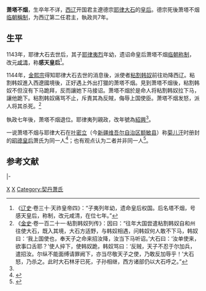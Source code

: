 {{Emperorcn box
|名称=辽感天皇后
|姓名=萧塔不烟 
|尊号=感天皇后
|政权=[[西辽|西辽]]
|世系=[[辽朝君主列表|西辽第二任君主]]（[[临朝称制|临朝称制]]）
|在位=1143年－1150年
|前任=[[耶律大石|辽德宗]]
|继任=[[耶律夷烈|辽仁宗]]
|年号=[[咸清|咸清]]（1144年－1150年）
|出生日期=不详
|出生地=
|逝世日期=不详
|逝世地= 
|丈夫=德宗[[耶律大石|耶律大石]]
|子=仁宗[[耶律夷烈|耶律夷烈]]
|女=承天太后[[耶律普速完|耶律普速完]]
}}

'''萧塔不烟'''，生卒年不详，[[西辽|西辽]]开国君主遼德宗[[耶律大石|耶律大石]]的[[皇后|皇后]]。德宗死後萧塔不烟[[临朝稱制|临朝稱制]]，为西辽第二任君主，執政共7年。

== 生平 ==
1143年，耶律大石去世后，其子[[耶律夷烈|耶律夷烈]]年幼，遗诏命皇后萧塔不烟[[临朝称制|临朝称制]]，改元[[咸清|咸清]]，称'''感天皇后'''<ref name="辽史">《[[辽史|辽史]]·卷三十·天祚皇帝四》：“子夷列年幼，遗命皇后权国。后名塔不烟，号感天皇后，称制，改元咸清，在位七年。”</ref>。

1144年，[[金熙宗|金熙宗]]得知耶律大石去世的消息後，派使者[[粘割韩奴|粘割韩奴]]前往劝降西辽。粘割韩奴進入西遼國境後，正好遇上外出打獵的萧塔不烟。見到萧塔不烟後，粘割韩奴不但沒有下马跪拜，反而讓她下马接诏。萧塔不烟於是命人将粘割韩奴拉下马，讓他跪下。粘割韩奴痛骂不止，斥責其為反賊，侮辱上国使臣。萧塔不烟发怒，派人将其杀死。<ref name="粘割韩奴">《[[金史|金史]]·卷一百二十一·粘割韩奴列传》：因曰：“往年大国尝遣粘割韩奴自和州往使大石，既入其境，大石方适野，与韩奴相遇，问韩奴何人敢不下马，韩奴曰：‘我上国使也，奉天子之命来招汝降，汝当下马听诏。’大石曰：‘汝单使来，欲事口舌耶？’使人捽下，使韩奴跪，韩奴骂曰：‘反贼，天子不忍于尔加兵，遣招汝。尔纵不能面缚请罪阙下，亦当尽敬天子之使，乃敢反加辱乎！’大石怒，乃杀之。此时大石林牙已死，子孙相继，西方诸部仍以大石呼之。”</ref>

執政七年後，萧塔不烟退位。耶律夷列親政，改年號為[[绍兴_(西辽)|紹興]]<ref name="辽史" />。

一说萧塔不烟与耶律大石在[[额敏县|叶密立]]（今[[新疆维吾尔自治区|新疆维吾尔自治区]][[额敏县|额敏县]]）称[[耶律大石|菊儿汗]]时册封的[[昭德皇后_(西辽)|昭德皇后]]萧氏为同一人<ref>{{Cite book|title=新疆民族辞典|author=刘维新|publisher=新疆人民出版社|year=1995|isbn=7228036239|location=乌鲁木齐市|page=981|pages=}}</ref>；也有观点认为二者并非同一人<ref>{{Cite book|title=北部边疆民族史研究|author=孟广耀|publisher=黑龙江教育出版社|year=2002|isbn=7531640023|volume=第二卷|location=哈尔滨市|page=791}}</ref>。

== 参考文献 ==
{{Reflist|2}}

{{Start box}}
{{s-hou|[[中国君主列表#契丹、辽|辽朝]]|||||name=辽感天皇后 萧塔不烟}}
{{s-reg}}
{{s-before|[[辽德宗|辽德宗]]耶律大石（夫）|rows=2}}
{{s-title|[[辽朝君主列表|辽朝皇帝]]|1143年－1150年<br />（[[临朝称制|称制]]）}}
{{s-after|[[耶律夷列|辽仁宗]]耶律夷列（子）|rows=2}}
|-
{{s-title|[[西辽|西辽]]皇帝|1143年－1150年<br />（[[临朝称制|称制]]）}}
{{end box}}

{{遼朝皇后}}
{{辽朝君主}}

[[Category:西辽皇后|X]]
[[Category:中国女性摄政者|X]]
[[Category:契丹萧氏|Category:契丹萧氏]]
